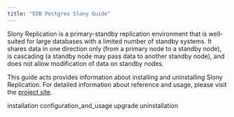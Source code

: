 ```yaml
---
title: "EDB Postgres Slony Guide"
---
```


Slony Replication is a primary-standby replication environment that is well-suited for large databases with a limited number of standby systems. It shares data in one direction only (from a primary node to a standby node), is cascading (a standby node may pass data to another standby node), and does not allow modification of data on standby nodes.

This guide acts provides information about installing and uninstalling Slony Replication. For detailed information about reference and usage, please visit the [project site](https://www.slony.info).

<div class="toctree" maxdepth="3">

installation configuration_and_usage upgrade uninstallation

</div>
